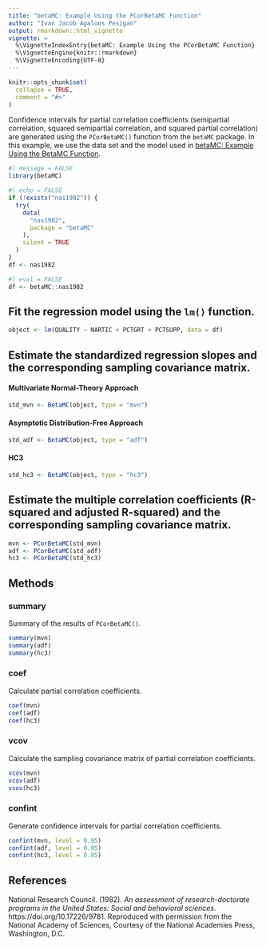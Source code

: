 ```yaml
---
title: "betaMC: Example Using the PCorBetaMC Function"
author: "Ivan Jacob Agaloos Pesigan"
output: rmarkdown::html_vignette
vignette: >
  %\VignetteIndexEntry{betaMC: Example Using the PCorBetaMC Function}
  %\VignetteEngine{knitr::rmarkdown}
  %\VignetteEncoding{UTF-8}
---
```


```r
knitr::opts_chunk$set(
  collapse = TRUE,
  comment = "#>"
)
```

Confidence intervals for
partial correlation coefficients
(semipartial correlation, squared semipartial correlation, and squared partial correlation)
are generated using
the `PCorBetaMC()` function from the `betaMC` package.
In this example,
we use the data set and the model used in
[betaMC: Example Using the BetaMC Function](example-beta-mc.html).

```r
#| message = FALSE
library(betaMC)
```

```r
#| echo = FALSE
if (!exists("nas1982")) {
  try(
    data(
      "nas1982",
      package = "betaMC"
    ),
    silent = TRUE
  )
}
df <- nas1982
```

```r
#| eval = FALSE
df <- betaMC::nas1982
```

## Fit the regression model using the `lm()` function.

```r
object <- lm(QUALITY ~ NARTIC + PCTGRT + PCTSUPP, data = df)
```

## Estimate the standardized regression slopes and the corresponding sampling covariance matrix.

#### Multivariate Normal-Theory Approach

```r
std_mvn <- BetaMC(object, type = "mvn")
```

#### Asymptotic Distribution-Free Approach

```r
std_adf <- BetaMC(object, type = "adf")
```

#### HC3

```r
std_hc3 <- BetaMC(object, type = "hc3")
```

## Estimate the multiple correlation coefficients (R-squared and adjusted R-squared) and the corresponding sampling covariance matrix.

```r
mvn <- PCorBetaMC(std_mvn)
adf <- PCorBetaMC(std_adf)
hc3 <- PCorBetaMC(std_hc3)
```

## Methods

### summary

Summary of the results of `PCorBetaMC()`.

```r
summary(mvn)
summary(adf)
summary(hc3)
```

### coef

Calculate partial correlation coefficients.

```r
coef(mvn)
coef(adf)
coef(hc3)
```

### vcov

Calculate the sampling covariance matrix of partial correlation coefficients.

```r
vcov(mvn)
vcov(adf)
vcov(hc3)
```

### confint

Generate confidence intervals for partial correlation coefficients.

```r
confint(mvn, level = 0.95)
confint(adf, level = 0.95)
confint(hc3, level = 0.95)
```

## References

National Research Council. (1982).
*An assessment of research-doctorate programs in the United States: Social and behavioral sciences*.
https://doi.org/10.17226/9781.
Reproduced with permission from the National Academy of Sciences,
Courtesy of the National Academies Press, Washington, D.C.
